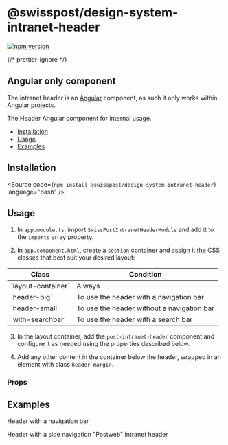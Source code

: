 
<Meta of={IntranetHeaderStories} />

# @swisspost/design-system-intranet-header

[![npm version](https://badge.fury.io/js/@swisspost%2Fdesign-system-intranet-header.svg)](https://badge.fury.io/js/@swisspost%2Fdesign-system-intranet-header)

{/* prettier-ignore */}
<div className="alert alert-info alert-md">
  <h2 className="alert-heading">Angular only component</h2>
  <p>The intranet header is an <a href="//Angular.io" target="_blank">Angular</a> component, as such it only works
    within Angular projects.</p>
</div>

The Header Angular component for internal usage.

<ul>
  <li>
    <a href="#installation" target="_self">
      Installation
    </a>
  </li>
  <li>
    <a href="#usage" target="_self">
      Usage
    </a>
  </li>
  <li>
    <a href="#examples" target="_self">
      Examples
    </a>
  </li>
</ul>

## Installation

<Source code={`npm install @swisspost/design-system-intranet-header`} language="bash" />

## Usage

1. In `app.module.ts`, import `SwissPostIntranetHeaderModule` and add it to the `imports` array property.

<Source code={SampleUse} language="typescript" />

2. In `app.component.html`, create a `section` container and assign it the CSS classes that best suit your desired layout:

<div className="table-responsive">
  <table className="table">
    <thead>
      <tr>
        <th>Class</th>
        <th>Condition</th>
      </tr>
    </thead>
    <tbody>
      <tr>
        <td>`layout-container`</td>
        <td>Always</td>
      </tr>
      <tr>
        <td>`header-big`</td>
        <td>To use the header with a navigation bar</td>
      </tr>
      <tr>
        <td>`header-small`</td>
        <td>To use the header without a navigation bar</td>
      </tr>
      <tr>
        <td>`with-searchbar`</td>
        <td>To use the header with a search bar</td>
      </tr>
    </tbody>
  </table>
</div>

3. In the layout container, add the `post-intranet-header` component and configure it as needed using the properties described below.

4. Add any other content in the container below the header, wrapped in an element with class `header-margin`.

### Props

<ArgTypes of={IntranetHeaderStories} />

## Examples

<PostTabs>
  <PostTabHeader slot="tabs" panel="headerNavbar">Header with a navigation bar</PostTabHeader>
  <PostTabPanel name="headerNavbar">
    <Source code={SampleNavigationBar} language="html" />
  </PostTabPanel>

  <PostTabHeader slot="tabs" panel="headerSideNavigation">Header with a side navigation</PostTabHeader>
  <PostTabPanel name="headerSideNavigation">
    <Source code={SampleSideNavigation} language="html" />
  </PostTabPanel>
  <PostTabHeader slot="tabs" panel="headerPostweb">"Postweb" intranet header</PostTabHeader>
  <PostTabPanel name="headerPostweb">
    <Source code={SamplePostweb} language="html" />
  </PostTabPanel>
</PostTabs>
